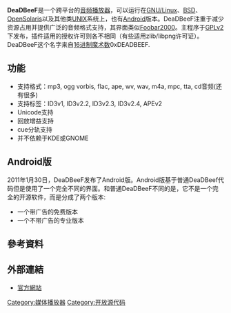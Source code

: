 {{primarysources|time=2014-01-09T13:42:09+00:00}}
{{noteTA|G1=IT|G2=FL}}
{{Infobox software
| name                   = DeaDBeeF
| title                  = DeaDBeeF
| logo                   = DeadbeefLOGO.png
| screenshot             = Deadbeef-gnome-ubuntu-sw3.png
| screenshot size        = 300px
| caption                = Ubuntu GNOME下的DeaDBeeF 0.5.1
| author                 = Alexey Yakovenko
| developer              = Alexey Yakovenko
| released               = 2009年8月19日(Alpha版)<ref>https://deadbeef.sourceforge.io/posts/alpha_released.html</ref>
| latest release version = 1.8.4
| latest release date    = {{Release date and age|2020|06|28}}
| programming language   = [[C语言|C]],[[C++|C++]]<ref name="dev">http://sourceforge.net/projects/deadbeef/develop</ref>
| operating system       = [[类UNIX系统|类UNIX系统]] ([[Linux|Linux]], *[[BSD|BSD]], [[OpenSolaris|OpenSolaris]]), [[macOS|macOS]], [[Android|Android]]
| language               = 多语言
| status                 = 开发中
| genre                  = [[媒体播放器|媒体播放器]]
| license                = [[GPLv2|GPLv2]],[[zlib授权|zlib/libpng许可证]]<ref name="dev" />
| website                = {{URL|https://deadbeef.sourceforge.io/}}
}}

'''DeaDBeeF'''是一个跨平台的[[媒体播放器|音频播放器]]，可以运行在[[GNU/Linux|GNU/Linux]]、[[BSD|BSD]]、[[OpenSolaris|OpenSolaris]]以及其他类[[UNIX|UNIX]]系统上，也有[[Android|Android]]版本。DeaDBeeF注重于减少资源占用并提供广泛的音频格式支持，其界面类似[[Foobar2000|Foobar2000]]。主程序于[[GPLv2|GPLv2]]下发布，插件适用的授权许可则各不相同（有些适用zlib/libpng许可证）。DeaDBeeF这个名字来自[[16进制魔术数|16进制魔术数]]0xDEADBEEF.

==功能==
* 支持格式：mp3, ogg vorbis, flac, ape, wv, wav, m4a, mpc, tta, cd音频(还有很多)
* 支持标签：ID3v1, ID3v2.2, ID3v2.3, ID3v2.4, APEv2
* Unicode支持
* 回放增益支持
* cue分轨支持
* 并不依赖于KDE或GNOME

==Android版==
2011年1月30日，DeaDBeeF发布了Android版。Android版基于普通DeaDBeef代码但是使用了一个完全不同的界面。和普通DeaDBeeF不同的是，它不是一个完全的开源软件，而是分成了两个版本:
* 一个带广告的免费版本
* 一个不带广告的专业版本

== 參考資料 ==
{{reflist}}

== 外部連結 ==
* [http://deadbeef.sourceforge.net/ 官方網站]{{Wayback|url=http://deadbeef.sourceforge.net/ |date=20101205151319 }}

[[Category:媒体播放器|Category:媒体播放器]]
[[Category:开放源代码|Category:开放源代码]]